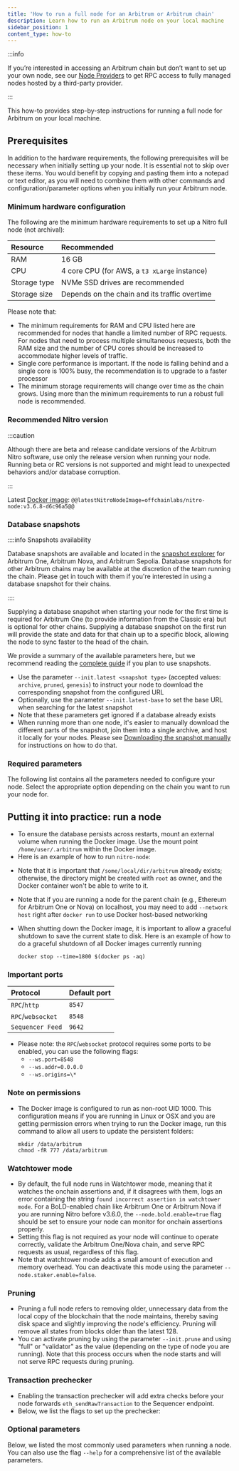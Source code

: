 ```yaml
---
title: 'How to run a full node for an Arbitrum or Arbitrum chain'
description: Learn how to run an Arbitrum node on your local machine
sidebar_position: 1
content_type: how-to
---
```


:::info

If you’re interested in accessing an Arbitrum chain but don’t want to set up your own node, see our [Node Providers](/build-decentralized-apps/reference/01-node-providers.mdx) to get RPC access to fully managed nodes hosted by a third-party provider.

:::

This how-to provides step-by-step instructions for running a full node for Arbitrum on your local machine.

## Prerequisites

In addition to the hardware requirements, the following prerequisites will be necessary when initially setting up your node. It is essential not to skip over these items. You would benefit by copying and pasting them into a notepad or text editor, as you will need to combine them with other commands and configuration/parameter options when you initially run your Arbitrum node.

### Minimum hardware configuration

The following are the minimum hardware requirements to set up a <a data-quicklook-from="arbitrum-nitro">Nitro</a> full node (not archival):

| Resource     | Recommended                                   |
| :----------- | :-------------------------------------------- |
| RAM          | 16 GB                                         |
| CPU          | 4 core CPU (for AWS, a `t3 xLarge` instance)  |
| Storage type | NVMe SSD drives are recommended               |
| Storage size | Depends on the chain and its traffic overtime |

Please note that:

- The minimum requirements for RAM and CPU listed here are recommended for nodes that handle a limited number of RPC requests. For nodes that need to process multiple simultaneous requests, both the RAM size and the number of CPU cores should be increased to accommodate higher levels of traffic.
- Single core performance is important. If the node is falling behind and a single core is 100% busy, the recommendation is to upgrade to a faster processor
- The minimum storage requirements will change over time as the chain grows. Using more than the minimum requirements to run a robust full node is recommended.

### Recommended Nitro version

:::caution

Although there are beta and release candidate versions of the Arbitrum Nitro software, use only the release version when running your node. Running beta or RC versions is not supported and might lead to unexpected behaviors and/or database corruption.

:::

Latest [Docker image](https://hub.docker.com/r/offchainlabs/nitro-node/tags): <code>@@latestNitroNodeImage=offchainlabs/nitro-node:v3.6.8-d6c96a5@@</code>

### Database snapshots

::::info Snapshots availability

Database snapshots are available and located in the [snapshot explorer](https://snapshot-explorer.arbitrum.io/) for Arbitrum One, Arbitrum Nova, and Arbitrum Sepolia. Database snapshots for other Arbitrum chains may be available at the discretion of the team running the chain. Please get in touch with them if you're interested in using a database snapshot for their chains.

::::

Supplying a database snapshot when starting your node for the first time is required for Arbitrum One (to provide information from the Classic era) but is optional for other chains. Supplying a database snapshot on the first run will provide the state and data for that chain up to a specific block, allowing the node to sync faster to the head of the chain.

We provide a summary of the available parameters here, but we recommend reading the [complete guide](/run-arbitrum-node/nitro/03-nitro-database-snapshots.mdx) if you plan to use snapshots.

- Use the parameter `--init.latest <snapshot type>` (accepted values: `archive`, `pruned`, `genesis`) to instruct your node to download the corresponding snapshot from the configured URL
- Optionally, use the parameter `--init.latest-base` to set the base URL when searching for the latest snapshot
- Note that these parameters get ignored if a database already exists
- When running more than one node, it's easier to manually download the different parts of the snapshot, join them into a single archive, and host it locally for your nodes. Please see [Downloading the snapshot manually](/run-arbitrum-node/nitro/03-nitro-database-snapshots.mdx#downloading-the-snapshot-manually) for instructions on how to do that.

### Required parameters

The following list contains all the parameters needed to configure your node. Select the appropriate option depending on the chain you want to run your node for.


<div className="dynamic-content-tabs">
  <Tabs className="tabgroup" defaultValue={null}>
    <TabItem value="dao-governed-chains" label="Arbitrum One, Nova, Sepolia">
      <DAOChainsParameters />
    </TabItem>
    <TabItem value="orbit-chains" label="Arbitrum chains (Orbit)">
      <OrbitChainsParameters />
    </TabItem>
  </Tabs>
</div>

## Putting it into practice: run a node

- To ensure the database persists across restarts, mount an external volume when running the Docker image. Use the mount point `/home/user/.arbitrum` within the Docker image.
- Here is an example of how to run `nitro-node`:

<div className="dynamic-content-tabs">
  <Tabs className="tabgroup" defaultValue={null}>
    <TabItem value="dao-governed-chains-example" label="Arbitrum One, Nova, Sepolia">
      <DAOChainsExample />
    </TabItem>
    <TabItem value="orbit-chains-example" label="Arbitrum chains (Orbit)">
      <OrbitChainsExample />
    </TabItem>
  </Tabs>
</div>

- Note that it is important that `/some/local/dir/arbitrum` already exists; otherwise, the directory might be created with `root` as owner, and the Docker container won't be able to write to it.
- Note that if you are running a node for the parent chain (e.g., Ethereum for Arbitrum One or Nova) on localhost, you may need to add `--network host` right after `docker run` to use Docker host-based networking
- When shutting down the Docker image, it is important to allow a graceful shutdown to save the current state to disk. Here is an example of how to do a graceful shutdown of all Docker images currently running

  ```shell
  docker stop --time=1800 $(docker ps -aq)
  ```

### Important ports

| Protocol          | Default port |
| :---------------- | :----------- |
| `RPC`/`http`      | `8547`       |
| `RPC`/`websocket` | `8548`       |
| `Sequencer Feed`  | `9642`       |

- Please note: the `RPC`/`websocket` protocol requires some ports to be enabled, you can use the following flags:
  - `--ws.port=8548`
  - `--ws.addr=0.0.0.0`
  - `--ws.origins=\*`

### Note on permissions

- The Docker image is configured to run as non-root UID 1000. This configuration means if you are running in Linux or OSX and you are getting permission errors when trying to run the Docker image, run this command to allow all users to update the persistent folders:

  ```shell
  mkdir /data/arbitrum
  chmod -fR 777 /data/arbitrum
  ```

### Watchtower mode

- By default, the full node runs in Watchtower mode, meaning that it watches the onchain assertions and, if it disagrees with them, logs an error containing the string `found incorrect assertion in watchtower mode`. For a BoLD-enabled chain like Arbitrum One or Arbitrum Nova if you are running Nitro before v3.6.0, the `--node.bold.enable=true` flag should be set to ensure your node can monitor for onchain assertions properly.
- Setting this flag is not required as your node will continue to operate correctly, validate the Arbitrum One/Nova chain, and serve RPC requests as usual, regardless of this flag.
- Note that watchtower mode adds a small amount of execution and memory overhead. You can deactivate this mode using the parameter `--node.staker.enable=false`.

### Pruning

- Pruning a full node refers to removing older, unnecessary data from the local copy of the blockchain that the node maintains, thereby saving disk space and slightly improving the node's efficiency. Pruning will remove all states from blocks older than the latest 128.
- You can activate pruning by using the parameter `--init.prune` and using "full" or "validator" as the value (depending on the type of node you are running). Note that this process occurs when the node starts and will not serve RPC requests during pruning.

### Transaction prechecker

- Enabling the transaction prechecker will add extra checks before your node forwards `eth_sendRawTransaction` to the Sequencer endpoint.
- Below, we list the flags to set up the prechecker:


<OptionalTxPrecheckerParameters />

### Optional parameters

Below, we listed the most commonly used parameters when running a node. You can also use the flag `--help` for a comprehensive list of the available parameters.


<OptionalParameters />
